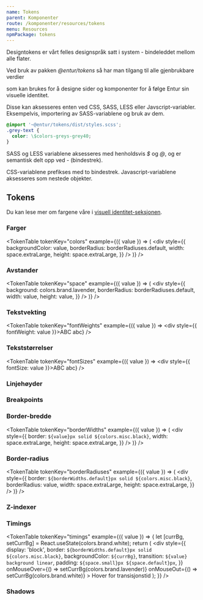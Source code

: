 ```yaml
---
name: Tokens
parent: Komponenter
route: /komponenter/resources/tokens
menu: Resources
npmPackage: tokens
---
```



<PageHeader>
  Designtokens er vårt felles designspråk satt i system - bindeleddet mellom
  alle flater.
</PageHeader>

Ved bruk av pakken _@entur/tokens_ så har man tilgang til alle gjenbrukbare verdier

som kan brukes for å designe sider og komponenter for å følge Entur sin visuelle identitet.

Disse kan aksesseres enten ved CSS, SASS, LESS eller Javscript-variabler.
Eksempelvis, importering av SASS-variablene og bruk av dem.

```css
@import '~@entur/tokens/dist/styles.scss';
.grey-text {
  color: \$colors-greys-grey40;
}
```

SASS og LESS variablene aksesseres med henholdsvis _\$_ og _@_, og er semantisk delt opp ved _-_ (bindestrek).

CSS-variablene prefikses med to bindestrek.
Javascript-variablene aksesseres som nestede objekter.

## Tokens

Du kan lese mer om fargene våre i [visuell identitet-seksjonen](/visuell-identitet/farger).

### Farger

<TokenTable
  tokenKey="colors"
  example={({ value }) => (
    <div
      style={{
        backgroundColor: value,
        borderRadius: borderRadiuses.default,
        width: space.extraLarge,
        height: space.extraLarge,
      }}
    />
  )}
/>

### Avstander

<TokenTable
  tokenKey="space"
  example={({ value }) => (
    <div
      style={{
        background: colors.brand.lavender,
        borderRadius: borderRadiuses.default,
        width: value,
        height: value,
      }}
    />
  )}
/>

### Tekstvekting

<TokenTable
  tokenKey="fontWeights"
  example={({ value }) => <div style={{ fontWeight: value }}>ABC abc</div>}
/>

### Tekststørrelser

<TokenTable
  tokenKey="fontSizes"
  example={({ value }) => <div style={{ fontSize: value }}>ABC abc</div>}
/>

### Linjehøyder

<TokenTable tokenKey="lineHeights" />

### Breakpoints

<TokenTable tokenKey="breakpoints" />

### Border-bredde

<TokenTable
  tokenKey="borderWidths"
  example={({ value }) => (
    <div
      style={{
        border: `${value}px solid ${colors.misc.black}`,
        width: space.extraLarge,
        height: space.extraLarge,
      }}
    />
  )}
/>

### Border-radius

<TokenTable
  tokenKey="borderRadiuses"
  example={({ value }) => (
    <div
      style={{
        border: `${borderWidths.default}px solid ${colors.misc.black}`,
        borderRadius: value,
        width: space.extraLarge,
        height: space.extraLarge,
      }}
    />
  )}
/>

### Z-indexer

<TokenTable tokenKey="zIndexes" />

### Timings

<TokenTable
  tokenKey="timings"
  example={({ value }) => {
    let [currBg, setCurrBg] = React.useState(colors.brand.white);
    return (
      <div
        style={{
          display: 'block',
          border: `${borderWidths.default}px solid ${colors.misc.black}`,
          backgroundColor: `${currBg}`,
          transition: `${value} background linear`,
          padding: `${space.small}px ${space.default}px`,
        }}
        onMouseOver={() => setCurrBg(colors.brand.lavender)}
        onMouseOut={() => setCurrBg(colors.brand.white)}
      >
        Hover for transisjonstid
      </div>
    );
  }}
/>

### Shadows

<TokenTable tokenKey="shadows" />
